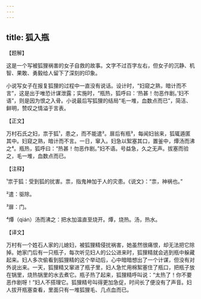 ```yaml
---
---
---
```

title: 狐入瓶
---




【题解】


这是一个写被狐狸祸害的女子自救的故事。文字不过百字左右，但女子的沉静、机智、果敢、勇毅给人留下了深刻的印象。

小说写女子在报复狐狸的过程中一直没有说话。设计时，“妇窥之熟，暗计而不言”，这是出于唯恐计谋泄露；实施时，“瓶热，狐呼曰：‘热甚！勿恶作剧。’妇不语”，则是因为恨之入骨。小说最后写狐狸的结局“毛一堆，血数点而已”，简洁、鲜明，赞叹之情溢于言表。


【正文】

万村石氏之妇，祟于狐¹，患之，而不能遣²。扉后有瓶³，每闻妇翁来，狐辄遁匿其中。妇窥之熟，暗计而不言。一日，窜入。妇急以絮塞其口，置釜中，燂汤而沸之⁴。瓶热，狐呼曰：“热甚！勿恶作剧。”妇不语。号益急，久之无声。拔塞而验之，毛一堆，血数点而已。

【注释】


¹祟于狐：受到狐的扰害。祟，指鬼神加于人的灾患。《说文》：“祟，神祸也。”

²遣：驱除。

³扉：门。

⁴燂（qián）汤而沸之：把水加温直至烧开。燂，烧热。汤，热水。





【译文】


万村有一个姓石人家的儿媳妇，被狐狸精侵扰祸害，她虽然很痛恨，却无法把它除掉。她家门后有一只瓶子，每次听见妇人的公公进来时，狐狸精就会逃到瓶中躲藏起来。妇人多次偷看到狐狸精的这个举动后，心中暗暗想出了一个计谋，但没有对外说出来。一天，狐狸精又窜进了瓶子里，妇人急忙用棉絮塞住了瓶口，把瓶子放在锅里，烧热锅里的水去煮它。瓶子热了起来，狐狸精呼叫说：“太热了！你不要恶作剧呀！”妇人不搭理它。狐狸精号叫得更加急促，时间长了便没有了声音。妇人拔开瓶塞查看，里面只有一堆狐狸毛、几点血而已。